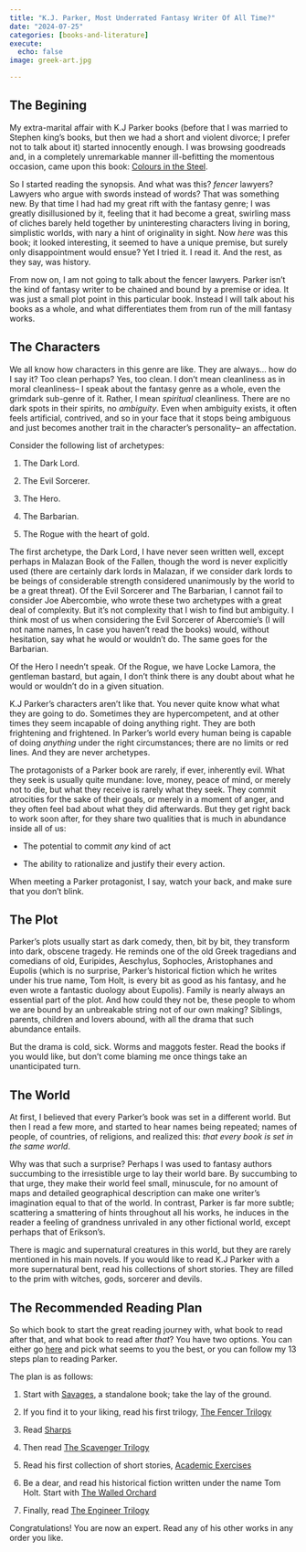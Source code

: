 ```yaml
---
title: "K.J. Parker, Most Underrated Fantasy Writer Of All Time?"
date: "2024-07-25"
categories: [books-and-literature]
execute:
  echo: false
image: greek-art.jpg

---
```


## The Begining

My extra-marital affair with K.J Parker books (before that I was married to Stephen king's books, but then we had a short and violent divorce; I prefer not to talk about it) started innocently enough. I was browsing goodreads and, in a completely unremarkable manner ill-befitting the momentous occasion, came upon this book: [Colours in the Steel](https://www.goodreads.com/book/show/338404.Colours_in_the_Steel).

So I started reading the synopsis. And what was this? *fencer* lawyers? Lawyers who argue with swords instead of words? That was something new. By that time I had had my great rift with the fantasy genre; I was greatly disillusioned by it, feeling that it had become a great, swirling mass of cliches barely held together by uninteresting characters living in boring, simplistic worlds, with nary a hint of originality in sight. Now *here* was this book; it looked interesting, it seemed to have a unique premise, but surely only disappointment would ensue? Yet I tried it. I read it. And the rest, as they say, was history.

From now on, I am not going to talk about the fencer lawyers. Parker isn't the kind of fantasy writer to be chained and bound by a premise or idea. It was just a small plot point in this particular book. Instead I will talk about his books as a whole, and what differentiates them from run of the mill fantasy works.


## The Characters

We all know how characters in this genre are like. They are always... how do I say it? Too clean perhaps? Yes, too clean. I don't mean cleanliness as in moral cleanliness-- I speak about the fantasy genre as a whole, even the grimdark sub-genre of it. Rather, I mean *spiritual* cleanliness. There are no dark spots in their spirits, no *ambiguity*. Even when ambiguity exists, it often feels artificial, contrived, and so in your face that it stops being ambiguous and just becomes another trait in the character's personality-- an affectation.

Consider the following list of archetypes:

1. The Dark Lord.

2. The Evil Sorcerer.

3. The Hero.

4. The Barbarian.

5. The Rogue with the heart of gold.

The first archetype, the Dark Lord, I have never seen written well, except perhaps in Malazan Book of the Fallen, though the word is never explicitly used (there are certainly dark lords in Malazan, if we consider dark lords to be beings of considerable strength considered unanimously by the world to be a great threat). Of the Evil Sorcerer and The Barbarian, I cannot fail to consider Joe Abercombie, who wrote these two archetypes with a great deal of complexity. But it's not complexity that I wish to find but ambiguity. I think most of us when considering the Evil Sorcerer of Abercomie's (I will not name names, In case you haven't read the books) would, without hesitation, say what he would or wouldn't do. The same goes for the Barbarian.

Of the Hero I needn't speak. Of the Rogue, we have Locke Lamora, the gentleman bastard, but again, I don't think there is any doubt about what he would or wouldn't do in a given situation.

K.J Parker's characters aren't like that. You never quite know what what they are going to do. Sometimes they are hypercompetent, and at other times they seem incapable of doing anything right. They are both frightening and frightened. In Parker's world every human being is capable of doing *anything* under the right circumstances; there are no limits or red lines. And they are never archetypes.

The protagonists of a Parker book are rarely, if ever, inherently evil. What they seek is usually quite mundane: love, money, peace of mind, or merely not to die, but what they receive is rarely what they seek. They commit atrocities for the sake of their goals, or merely in a moment of anger, and they often feel bad about what they did afterwards. But they get right back to work soon after, for they share two qualities that is much in abundance inside all of us:

* The potential to commit *any* kind of act

* The ability to rationalize and justify their every action.

When meeting a Parker protagonist, I say, watch your back, and make sure that you don't blink.

## The Plot

Parker's plots usually start as dark comedy, then, bit by bit, they transform into dark, obscene tragedy. He reminds one of the old Greek tragedians and comedians of old, Euripides, Aeschylus, Sophocles, Aristophanes and Eupolis (which is no surprise, Parker's historical fiction which he writes under his true name, Tom Holt, is every bit as good as his fantasy, and he even wrote a fantastic duology about Eupolis). Family is nearly always an essential part of the plot. And how could they not be, these people to whom we are bound by an unbreakable string not of our own making? Siblings, parents, children and lovers abound, with all the drama that such abundance entails.

But the drama is cold, sick. Worms and maggots fester. Read the books if you would like, but don't come blaming me once things take an unanticipated turn.


## The World

At first, I believed that every Parker's book was set in a different world. But then I read a few more, and started to hear names being repeated; names of people, of countries, of religions, and realized this: *that every book is set in the same world*.

Why was that such a surprise? Perhaps I was used to fantasy authors succumbing to the irresistible urge to lay their world bare. By succumbing to that urge, they make their world feel small, minuscule, for no amount of maps and detailed geographical description can make one writer's imagination equal to that of the world. In contrast, Parker is far more subtle; scattering a smattering of hints throughout all his works, he induces in the reader a feeling of grandness unrivaled in any other fictional world, except perhaps that of Erikson's.

There is magic and supernatural creatures in this world, but they are rarely mentioned in his main novels. If you would like to read K.J Parker with a more supernatural bent, read his collections of short stories. They are filled to the prim with witches, gods, sorcerer and devils.


## The Recommended Reading Plan

So which book to start the great reading journey with, what book to read after that, and what book to read after *that*? You have two options. You can either go [here](https://www.goodreads.com/author/list/240708.K_J_Parker) and pick what  seems to you the best, or you can follow my 13 steps plan to reading Parker.

The plan is as follows:

1. Start with [Savages](https://www.goodreads.com/book/show/24952878-savages?from_choice=false&from_home_module=false), a standalone book; take the lay of the ground.

2. If you find it to your liking, read his first trilogy, [The Fencer Trilogy](https://www.goodreads.com/series/42416-fencer-trilogy)

3. Read [Sharps](https://www.goodreads.com/book/show/12826714-sharps)

4. Then read [The Scavenger Trilogy](https://www.goodreads.com/series/42084-scavenger)

5. Read his first collection of short stories, [Academic Exercises](https://www.goodreads.com/book/show/20919846-academic-exercises)

6. Be a dear, and read his historical fiction written under the name Tom Holt. Start with [The Walled Orchard](https://www.goodreads.com/series/56499-the-walled-orchard)

7. Finally, read [The Engineer Trilogy](https://www.goodreads.com/series/41528-engineer-trilogy)

Congratulations! You are now an expert. Read any of his other works in any order you like.
